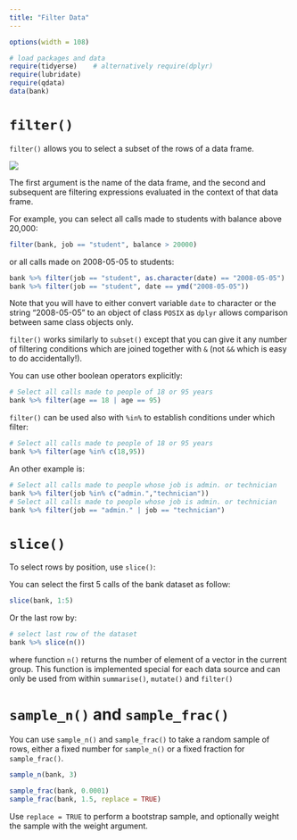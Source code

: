 ```yaml
---
title: "Filter Data"
---
```


```r
options(width = 108)
```

```r
# load packages and data
require(tidyerse)    # alternatively require(dplyr)
require(lubridate)
require(qdata)
data(bank)
```


# `filter()`

`filter()` allows you to select a subset of the rows of a data frame.

![](images/fil.png) 

The first argument is the name of the data frame, and the second and subsequent are filtering expressions evaluated in the context of that data frame.

For example, you can select all calls made to students with balance above 20,000:

```r
filter(bank, job == "student", balance > 20000)
```

or all calls made on 2008-05-05 to students:

```r
bank %>% filter(job == "student", as.character(date) == "2008-05-05")
bank %>% filter(job == "student", date == ymd("2008-05-05"))
```


Note that you will have to either convert variable `date` to character or the string "2008-05-05" to an object of class `POSIX` as `dplyr` allows comparison between same class objects only.

`filter()` works similarly to `subset()` except that you can give it any number of filtering conditions which are joined together with `&` (not `&&` which is easy to do accidentally!). 

You can use other boolean operators explicitly:

```r
# Select all calls made to people of 18 or 95 years
bank %>% filter(age == 18 | age == 95)
```

`filter()` can be used also with `%in%` to establish conditions under which filter: 

```r
# Select all calls made to people of 18 or 95 years
bank %>% filter(age %in% c(18,95))
```

An other example is:

```r
# Select all calls made to people whose job is admin. or technician 
bank %>% filter(job %in% c("admin.","technician"))
# Select all calls made to people whose job is admin. or technician 
bank %>% filter(job == "admin." | job == "technician")
```


# `slice()`
To select rows by position, use `slice()`:

You can select the first 5 calls of the bank dataset as follow:

```r
slice(bank, 1:5)
```

Or the last row by:


```r
# select last row of the dataset
bank %>% slice(n()) 
```

<!--
This function is implemented special for each data source and can only be used from within summarise, mutate and filter 
-->

where function `n()` returns the number of element of a vector in the current group. This function is implemented special for each data source and can only be used from within `summarise()`, `mutate()` and `filter()`

<!--
?n

or the last call
-->


# `sample_n()` and `sample_frac()`

You can use `sample_n()` and `sample_frac()` to take a random sample of rows, either a fixed number for `sample_n()` or a fixed fraction for `sample_frac()`.

```r
sample_n(bank, 3)
```

```r
sample_frac(bank, 0.0001)
sample_frac(bank, 1.5, replace = TRUE)
```

Use `replace = TRUE` to perform a bootstrap sample, and optionally weight the sample with the weight argument.

